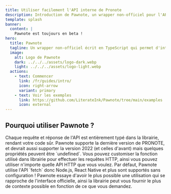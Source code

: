 ```yaml
---
title: Utiliser facilement l'API interne de Pronote
description: Introduction de Pawnote, un wrapper non-officiel pour l'API interne de Pronote.
template: splash
banner:
  content: |
    Pawnote est toujours en beta !
hero:
  title: Pawnote
  tagline: Un wrapper non-officiel écrit en TypeScript qui permet d'interagir avec l'API interne de PRONOTE.
  image:
    alt: Logo de Pawnote
    dark: ../../../assets/logo-dark.webp
    light: ../../../assets/logo-light.webp
  actions:
    - text: Commencer
      link: /fr/guides/intro/
      icon: right-arrow
      variant: primary
    - text: Voir les exemples
      link: https://github.com/LiterateInk/Pawnote/tree/main/examples
      icon: external
---
```



## Pourquoi utiliser Pawnote ?

<CardGrid stagger>
  <Card title="Entièrement typé" icon="rocket">
    Chaque requête et réponse de l'API est entièrement typé dans la librairie,
    rendant votre code sûr.
  </Card>
  <Card title="Support pour la version 2023" icon="approve-check">
    Pawnote supporte la dernière version de PRONOTE, et devrait aussi supporter la version 2022 (et celles d'avant)
    mais quelques propriétés peuvent être `undefined`.
  </Card>
  <Card title="Adapté pour tout usage" icon="star">
    Vous pouvez customiser la fonction utilisé dans librairie pour effectuer les requêtes HTTP,
    ainsi vous pouvez utiliser n'importe quelle API HTTP que vous voulez.
    Par défaut, Pawnote utilise l'API `fetch` donc Node.js, React Native et plus sont supportés sans configuration !
  </Card>
  <Card title="Même utilisation que l'interface" icon="puzzle">
    Pawnote essaye d'avoir le plus possible une utilisation qui se rapproche de l'interface officielle, ainsi la librairie peut vous fournir le plus de contexte possible en fonction de ce que vous demandez.
  </Card>
</CardGrid>
